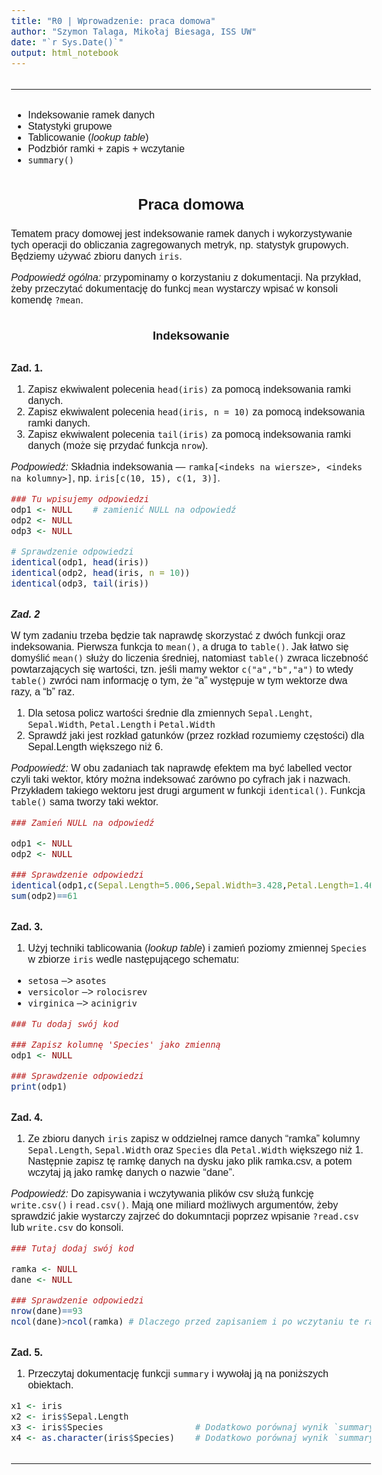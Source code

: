 ```yaml
---
title: "R0 | Wprowadzenie: praca domowa"
author: "Szymon Talaga, Mikołaj Biesaga, ISS UW"
date: "`r Sys.Date()`"
output: html_notebook
---
```


<hr>

* Indeksowanie ramek danych
* Statystyki grupowe
* Tablicowanie (*lookup table*)
* Podzbiór ramki + zapis + wczytanie
* `summary()`

## Praca domowa

Tematem pracy domowej jest indeksowanie ramek danych i wykorzystywanie tych operacji do obliczania zagregowanych metryk, np. statystyk grupowych. Będziemy używać zbioru danych `iris`.

*Podpowiedź ogólna:* przypominamy o korzystaniu z dokumentacji. Na przykład, żeby przeczytać dokumentację do funkcj `mean` wystarczy wpisać w konsoli komendę `?mean`.

### Indeksowanie

#### Zad. 1.

1. Zapisz ekwiwalent polecenia `head(iris)` za pomocą indeksowania ramki danych.
2. Zapisz ekwiwalent polecenia `head(iris, n = 10)` za pomocą indeksowania ramki danych.
3. Zapisz ekwiwalent polecenia `tail(iris)` za pomocą indeksowania ramki danych (może się przydać funkcja `nrow`).

*Podpowiedź:* Składnia indeksowania --- `ramka[<indeks na wiersze>, <indeks na kolumny>]`, np. `iris[c(10, 15), c(1, 3)]`.

```r
### Tu wpisujemy odpowiedzi
odp1 <- NULL    # zamienić NULL na odpowiedź
odp2 <- NULL
odp3 <- NULL

# Sprawdzenie odpowiedzi
identical(odp1, head(iris))
identical(odp2, head(iris, n = 10))
identical(odp3, tail(iris))
```
##### Zad. 2

W tym zadaniu trzeba będzie tak naprawdę skorzystać z dwóch funkcji oraz indeksowania. Pierwsza funkcja to `mean()`, a druga to `table()`. Jak łatwo się domyślić `mean()` służy do liczenia średniej, natomiast `table()` zwraca liczebność powtarzających się wartości, tzn. jeśli mamy wektor `c("a","b","a")` to wtedy `table()` zwróci nam informację o tym, że "a" występuje w tym wektorze dwa razy, a "b" raz.

1. Dla setosa policz wartości średnie dla zmiennych `Sepal.Lenght`, `Sepal.Width`, `Petal.Length` i `Petal.Width`
2. Sprawdź jaki jest rozkład gatunków (przez rozkład rozumiemy częstości) dla Sepal.Length większego niż 6.

*Podpowiedź:* W obu zadaniach tak naprawdę efektem ma być labelled vector czyli taki wektor, który można indeksować zarówno po cyfrach jak i nazwach. Przykładem takiego wektoru jest drugi argument w funkcji `identical()`. Funkcja `table()` sama tworzy taki wektor.

```r
### Zamień NULL na odpowiedź

odp1 <- NULL
odp2 <- NULL

### Sprawdzenie odpowiedzi
identical(odp1,c(Sepal.Length=5.006,Sepal.Width=3.428,Petal.Length=1.462,Petal.Width=0.246))
sum(odp2)==61 
```


#### Zad. 3. 

1. Użyj techniki tablicowania (*lookup table*) i zamień poziomy zmiennej `Species` w zbiorze `iris` wedle następującego schematu:
  * `setosa` --> `asotes`
  * `versicolor` --> `rolocisrev`
  * `virginica` --> `acinigriv`
  
```r
### Tu dodaj swój kod

### Zapisz kolumnę 'Species' jako zmienną 
odp1 <- NULL

### Sprawdzenie odpowiedzi
print(odp1)
```

#### Zad. 4.

1. Ze zbioru danych `iris` zapisz w oddzielnej ramce danych "ramka" kolumny `Sepal.Length`, `Sepal.Width` oraz `Species` dla `Petal.Width` większego niż 1. Następnie zapisz tę ramkę danych na dysku jako plik ramka.csv, a potem wczytaj ją jako ramkę danych o nazwie "dane".

*Podpowiedź:* Do zapisywania i wczytywania plików csv służą funkcję `write.csv()` i `read.csv()`. Mają one miliard możliwych argumentów, żeby sprawdzić jakie wystarczy zajrzeć do dokumntacji poprzez wpisanie `?read.csv` lub `write.csv` do konsoli.

```r
### Tutaj dodaj swój kod

ramka <- NULL
dane <- NULL

### Sprawdzenie odpowiedzi
nrow(dane)==93
ncol(dane)>ncol(ramka) # Dlaczego przed zapisaniem i po wczytaniu te ramki danych mają różną liczbę kolumn? Jak można rozwiązać ten problem?
```

#### Zad. 5.

1. Przeczytaj dokumentację funkcji `summary` i wywołaj ją na poniższych obiektach.

```r
x1 <- iris
x2 <- iris$Sepal.Length
x3 <- iris$Species					# Dodatkowo porównaj wynik `summary` z wynikiem `table`
x4 <- as.character(iris$Species)	# Dodatkowo porównaj wynik `summary` z wynikiem `table`
```


<!-- CSS styling -->
<style>
    html {
        height: 100%;
        font-size: 62.5%;
    }
    body {
        height: 100%;
        font-size: 1.6em;
        font-family: "Trebuchet MS", "Lucida Grande", "Lucida Sans Unicode", "Lucida Sans", sans-serif;
    }
    h1, h2, h3 {
        text-align: center;
    }
    h4.author, h4.date {
        margin: 0.75em 0 0 0;
        text-align: center;
    }
    h2, h3, h4, h5, h6 {
        margin: 2em 0 1em 0;
    }
    div#header {
        margin: 1em 0 1em 0;
    }
    hr {
        margin: 2em 0 2em 0;
    }
    pre {
        margin-bottom: 2em;
    }
</style>

<hr>

<!-- End of styling -->
